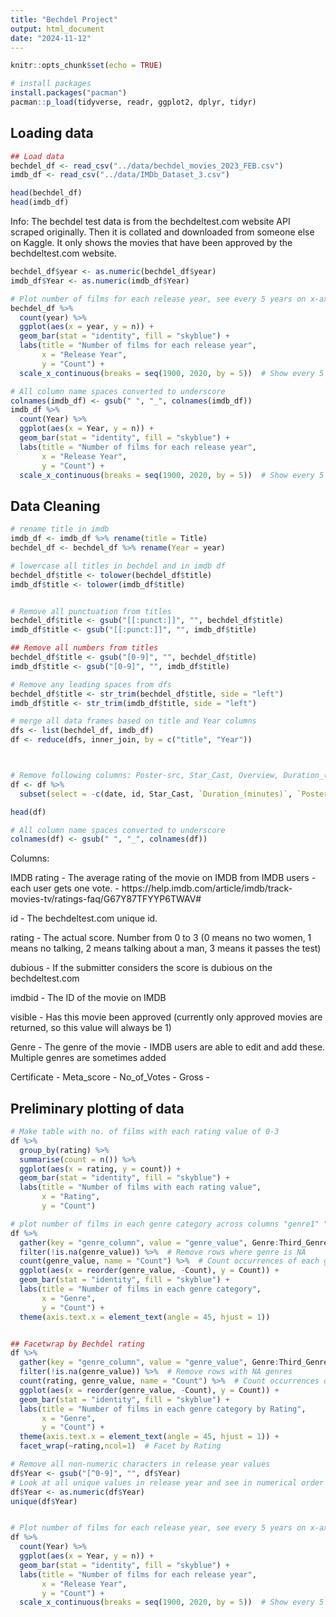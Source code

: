 ```yaml
---
title: "Bechdel Project"
output: html_document
date: "2024-11-12"
---
```


```r
knitr::opts_chunk$set(echo = TRUE)
```

```r
# install packages
install.packages("pacman")
pacman::p_load(tidyverse, readr, ggplot2, dplyr, tidyr)
```
## Loading data
```r
## Load data
bechdel_df <- read_csv("../data/bechdel_movies_2023_FEB.csv")
imdb_df <- read_csv("../data/IMDb_Dataset_3.csv")

head(bechdel_df)
head(imdb_df)
```
Info:
The bechdel test data is from the bechdeltest.com website API scraped originally. Then it is collated and downloaded from someone else on Kaggle. It only shows the movies that have been approved by the bechdeltest.com website. 

```r
bechdel_df$year <- as.numeric(bechdel_df$year)
imdb_df$Year <- as.numeric(imdb_df$Year)

# Plot number of films for each release year, see every 5 years on x-axis for each data set
bechdel_df %>%
  count(year) %>%
  ggplot(aes(x = year, y = n)) +
  geom_bar(stat = "identity", fill = "skyblue") +
  labs(title = "Number of films for each release year",
       x = "Release Year",
       y = "Count") +
  scale_x_continuous(breaks = seq(1900, 2020, by = 5))  # Show every 5 years on x-axis

# All column name spaces converted to underscore
colnames(imdb_df) <- gsub(" ", "_", colnames(imdb_df))
imdb_df %>%
  count(Year) %>%
  ggplot(aes(x = Year, y = n)) +
  geom_bar(stat = "identity", fill = "skyblue") +
  labs(title = "Number of films for each release year",
       x = "Release Year",
       y = "Count") +
  scale_x_continuous(breaks = seq(1900, 2020, by = 5))  # Show every 5 years on x-axis
```


## Data Cleaning
```r
# rename title in imdb
imdb_df <- imdb_df %>% rename(title = Title)
bechdel_df <- bechdel_df %>% rename(Year = year)

# lowercase all titles in bechdel and in imdb df
bechdel_df$title <- tolower(bechdel_df$title)
imdb_df$title <- tolower(imdb_df$title)


# Remove all punctuation from titles
bechdel_df$title <- gsub("[[:punct:]]", "", bechdel_df$title)
imdb_df$title <- gsub("[[:punct:]]", "", imdb_df$title)

## Remove all numbers from titles
bechdel_df$title <- gsub("[0-9]", "", bechdel_df$title)
imdb_df$title <- gsub("[0-9]", "", imdb_df$title)

# Remove any leading spaces from dfs
bechdel_df$title <- str_trim(bechdel_df$title, side = "left")
imdb_df$title <- str_trim(imdb_df$title, side = "left")

# merge all data frames based on title and Year columns
dfs <- list(bechdel_df, imdb_df)
df <- reduce(dfs, inner_join, by = c("title", "Year"))



# Remove following columns: Poster-src, Star_Cast, Overview, Duration_(minutes), Poster_src, date, year, submitterid, id
df <- df %>% 
  subset(select = -c(date, id, Star_Cast, `Duration_(minutes)`, `Poster-src`, submitterid))

head(df)

# All column name spaces converted to underscore
colnames(df) <- gsub(" ", "_", colnames(df))
```

Columns:

IMDB rating - 
The average rating of the movie on IMDB from IMDB users - each user gets one vote. - https://help.imdb.com/article/imdb/track-movies-tv/ratings-faq/G67Y87TFYYP6TWAV#

id - 
The bechdeltest.com unique id.

rating - 
The actual score. Number from 0 to 3 (0 means no two women, 1 means no talking, 2 means talking about a man, 3 means it passes the test)

dubious - 
If the submitter considers the score is dubious on the bechdeltest.com

imdbid - 
The ID of the movie on IMDB

visible - 
Has this movie been approved (currently only approved movies are returned, so this value will always be 1)

Genre -
The genre of the movie - IMDB users are able to edit and add these. Multiple genres are sometimes added

Certificate - 
Meta_score - 
No_of_Votes - 
Gross - 



## Preliminary plotting of data
```r
# Make table with no. of films with each rating value of 0-3
df %>% 
  group_by(rating) %>% 
  summarise(count = n()) %>% 
  ggplot(aes(x = rating, y = count)) +
  geom_bar(stat = "identity", fill = "skyblue") +
  labs(title = "Number of films with each rating value",
       x = "Rating",
       y = "Count")
```

```r
# plot number of films in each genre category across columns "genre1" "genre2" "genre3"
df %>%
  gather(key = "genre_column", value = "genre_value", Genre:Third_Genre) %>%  # Gather all genre columns
  filter(!is.na(genre_value)) %>%  # Remove rows where genre is NA
  count(genre_value, name = "Count") %>%  # Count occurrences of each genre
  ggplot(aes(x = reorder(genre_value, -Count), y = Count)) +
  geom_bar(stat = "identity", fill = "skyblue") +
  labs(title = "Number of films in each genre category",
       x = "Genre",
       y = "Count") +
  theme(axis.text.x = element_text(angle = 45, hjust = 1))


## Facetwrap by Bechdel rating
df %>%
  gather(key = "genre_column", value = "genre_value", Genre:Third_Genre) %>%  # Gather all genre columns
  filter(!is.na(genre_value)) %>%  # Remove rows with NA genres
  count(rating, genre_value, name = "Count") %>%  # Count occurrences of each genre per rating
  ggplot(aes(x = reorder(genre_value, -Count), y = Count)) +
  geom_bar(stat = "identity", fill = "skyblue") +
  labs(title = "Number of films in each genre category by Rating",
       x = "Genre",
       y = "Count") +
  theme(axis.text.x = element_text(angle = 45, hjust = 1)) +
  facet_wrap(~rating,ncol=1)  # Facet by Rating
```


```r
# Remove all non-numeric characters in release year values
df$Year <- gsub("[^0-9]", "", df$Year)
# Look at all unique values in release year and see in numerical order
df$Year <- as.numeric(df$Year)
unique(df$Year)


# Plot number of films for each release year, see every 5 years on x-axis
df %>%
  count(Year) %>%
  ggplot(aes(x = Year, y = n)) +
  geom_bar(stat = "identity", fill = "skyblue") +
  labs(title = "Number of films for each release year",
       x = "Release Year",
       y = "Count") +
  scale_x_continuous(breaks = seq(1900, 2020, by = 5))  # Show every 5 years on x-axis
```
